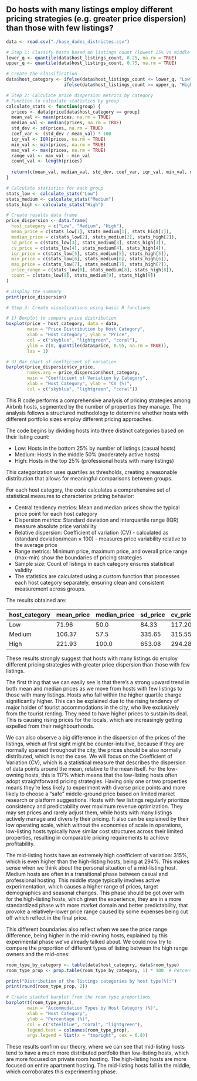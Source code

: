 ## Do hosts with many listings employ different pricing strategies (e.g. greater price dispersion) than those with few listings?
```r
data <- read.csv("./base_dades_districtes.csv")
```

```r
# Step 1: Classify hosts based on listings count (lowest 25% vs middle 50% vs highest 25%)
lower_q <- quantile(data$host_listings_count, 0.25, na.rm = TRUE)
upper_q <- quantile(data$host_listings_count, 0.75, na.rm = TRUE)

# Create the classification
data$host_category <- ifelse(data$host_listings_count <= lower_q, "Low", 
                      ifelse(data$host_listings_count >= upper_q, "High", "Medium"))

# Step 2: Calculate price dispersion metrics by category
# Function to calculate statistics by group
calculate_stats <- function(group) {
  prices <- data$price[data$host_category == group]
  mean_val <- mean(prices, na.rm = TRUE)
  median_val <- median(prices, na.rm = TRUE)
  std_dev <- sd(prices, na.rm = TRUE)
  coef_var <- (std_dev / mean_val) * 100
  iqr_val <- IQR(prices, na.rm = TRUE)
  min_val <- min(prices, na.rm = TRUE)
  max_val <- max(prices, na.rm = TRUE)
  range_val <- max_val - min_val
  count_val <- length(prices)
  
  return(c(mean_val, median_val, std_dev, coef_var, iqr_val, min_val, max_val, range_val, count_val))
}

# Calculate statistics for each group
stats_low <- calculate_stats("Low")
stats_medium <- calculate_stats("Medium")
stats_high <- calculate_stats("High")

# Create results data frame
price_dispersion <- data.frame(
  host_category = c("Low", "Medium", "High"),
  mean_price = c(stats_low[1], stats_medium[1], stats_high[1]),
  median_price = c(stats_low[2], stats_medium[2], stats_high[2]),
  sd_price = c(stats_low[3], stats_medium[3], stats_high[3]),
  cv_price = c(stats_low[4], stats_medium[4], stats_high[4]),
  iqr_price = c(stats_low[5], stats_medium[5], stats_high[5]),
  min_price = c(stats_low[6], stats_medium[6], stats_high[6]),
  max_price = c(stats_low[7], stats_medium[7], stats_high[7]),
  price_range = c(stats_low[8], stats_medium[8], stats_high[8]),
  count = c(stats_low[9], stats_medium[9], stats_high[9])
)

# Display the summary
print(price_dispersion)

# Step 3: Create visualizations using basic R functions

# 1) Boxplot to compare price distribution
boxplot(price ~ host_category, data = data,
        main = "Price Distribution by Host Category",
        xlab = "Host Category", ylab = "Price",
        col = c("skyblue", "lightgreen", "coral"),
        ylim = c(0, quantile(data$price, 0.95, na.rm = TRUE)),
        las = 1)

# 3) Bar chart of coefficient of variation
barplot(price_dispersion$cv_price, 
        names.arg = price_dispersion$host_category,
        main = "Coefficient of Variation by Category",
        xlab = "Host Category", ylab = "CV (%)",
        col = c("skyblue", "lightgreen", "coral"))

```
This R code performs a comprehensive analysis of pricing strategies among Airbnb hosts, segmented by the number of properties they manage. The analysis follows a structured methodology to determine whether hosts with different portfolio sizes employ different pricing approaches.


The code begins by dividing hosts into three distinct categories based on their listing count:

- Low: Hosts in the bottom 25% by number of listings (casual hosts)
- Medium: Hosts in the middle 50% (moderately active hosts)
- High: Hosts in the top 25% (professional hosts with many listings)

This categorization uses quartiles as thresholds, creating a reasonable distribution that allows for meaningful comparisons between groups.

For each host category, the code calculates a comprehensive set of statistical measures to characterize pricing behavior:

- Central tendency metrics: Mean and median prices show the typical price point for each host category
- Dispersion metrics: Standard deviation and interquartile range (IQR) measure absolute price variability
- Relative dispersion: Coefficient of variation (CV) - calculated as (standard deviation/mean × 100) - measures price variability relative to the average price
- Range metrics: Minimum price, maximum price, and overall price range (max-min) show the boundaries of pricing strategies
- Sample size: Count of listings in each category ensures statistical validity
- The statistics are calculated using a custom function that processes each host category separately, ensuring clean and consistent measurement across groups.



The results obtained are:

| host_category | mean_price | median_price | sd_price | cv_price | iqr_price | min_price | max_price | price_range | count |
|---------------|------------|--------------|----------|----------|-----------|-----------|-----------|-------------|-------|
| Low           | 71.96      | 50.0         | 84.33    | 117.20   | 45        | 8         | 2000      | 1992        | 1595  |
| Medium        | 106.37     | 57.5         | 335.65   | 315.55   | 65        | 8         | 8000      | 7992        | 2163  |
| High          | 221.93     | 100.0        | 653.08   | 294.28   | 92        | 9         | 6000      | 5991        | 1260  |

These results strongly suggest that hosts with many listings do employ different pricing strategies with greater price dispersion than those with few listings.

The first thing that we can easily see is that there's a strong upward trend in both mean and median prices as we move from hosts with few listings to those with many listings. Hosts who fall within the higher quartile charge significantly higher. This can be explained due to the rising tendency of major holder of tourist accommodations in the city, who live exclusively from the tourist renting. They need to have higher prices to sustain its deal. This is causing rising prices for the locals, which are increasingly getting expelled from their neighbourhoods.

We can also observe a big difference in the dispersion of the prices of the listings, which at first sight might be counter-intuitive, because if they are normally sparsed throughout the city, the prices should be also normally distributed, which is not the case. We will focus on the Coefficient of Variation (CV), which is a statistical measure that describes the dispersion of data points around the mean, relative to the mean itself. For the low-owning hosts, this is 117% which means that the low-listing hosts often adopt straightforward pricing strategies. Having only one or two properties means they're less likely to experiment with diverse price points and more likely to choose a “safe” middle-ground price based on limited market research or platform suggestions. Hosts with few listings regularly prioritize consistency and predictability over maximum revenue optimization. They may set prices and rarely adjust them, while hosts with many listings actively manage and diversify their pricing. It also can be explained by their low operating scale, which without the economies of scale in operations, low-listing hosts typically have similar cost structures across their limited properties, resulting in comparable pricing requirements to achieve profitability.

The mid-listing hosts have an extremely high coefficient of variation: 315%, which is even higher than the high-listing hosts, being at 294%. This makes sense when we think about the personal situation of a mid-listing host. Medium hosts are often in a transitional phase between casual and professional hosting. This middle stage typically involves active experimentation, which causes a higher range of prices, target demographics and seasonal changes. This phase should be got over with for the high-listing hosts, which given the experience, they are in a more standardized phase with more market domain and better predictability, that provoke a relatively-lower price range caused by some expenses being cut off which reflect in the final price. 

This different boundaries also reflect when we see the price range difference, being higher in the mid-owning hosts, explained by this experimental phase we've already talked about. We could now try to compare the proportion of different types of listing between the high range owners and the mid-ones:
```r

room_type_by_category <- table(data$host_category, data$room_type)
room_type_prop <- prop.table(room_type_by_category, 1) * 100  # Percentage by row

print("Distribution of the listings categories by host type(%):")
print(round(room_type_prop, 2))

# Create stacked barplot from the room type proportions
barplot(t(room_type_prop), 
        main = "Accommodation Types by Host Category (%)",
        xlab = "Host Category", 
        ylab = "Percentage (%)",
        col = c("steelblue", "coral", "lightgreen"),
        legend.text = colnames(room_type_prop),
        args.legend = list(x = "topright", cex = 0.8))  
```
These results confirm our theory, where we can see that mid-listing hosts tend to have a much more distributed portfolio than low-listing hosts, which are more focused on private room hosting. The high-listing hosts are more focused on entire apartment hosting. The mid-listing hosts fall in the middle, which corroborates this experimenting phase.